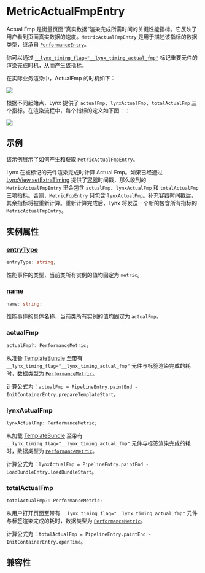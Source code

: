 
# MetricActualFmpEntry

Actual Fmp 是衡量页面“真实数据”渲染完成所需时间的关键性能指标。它反映了用户看到页面真实数据的速度。`MetricActualFmpEntry` 是用于描述该指标的数据类型，继承自 [`PerformanceEntry`](../performance-entry)。

你可以通过 [`__lynx_timing_flag="__lynx_timing_actual_fmp"`](/guide/performance/timing-flag) 标记重要元件的渲染完成时机，从而产生该指标。

在实际业务渲染中，ActualFmp 的时机如下：

<img src="https://lf-lynx.tiktok-cdns.com/obj/lynx-artifacts-oss-sg/lynx-website/assets/doc/performance-metrics-actual-fmp.png" />

根据不同起始点，Lynx 提供了 `actualFmp`、`lynxActualFmp`、`totalActualFmp` 三个指标。在渲染流程中，每个指标的定义如下图：：

<img src="https://lf-lynx.tiktok-cdns.com/obj/lynx-artifacts-oss-sg/lynx-website/assets/doc/metric-actual-fmp-entry.png" />

## 示例

该示例展示了如何产生和获取 `MetricActualFmpEntry`。

Lynx 在被标记的元件渲染完成时计算 Actual Fmp。如果已经通过 [LynxView.setExtraTiming](/api/lynx-native-api/lynx-view/set-extra-timing) 提供了[容器](/guide/spec#container)时间戳，那么收到的 `MetricActualFmpEntry` 里会包含 `actualFmp`、`lynxActualFmp` 和 `totalActualFmp` 三项指标。否则，`MetricFcpEntry` 只包含 `lynxActualFmp`。补充容器时间戳后，其余指标将被重新计算。重新计算完成后，Lynx 将发送一个新的包含所有指标的 `MetricActualFmpEntry`。


<Go
  example="performance-api"
  defaultFile="src/actual_fmp_entry/index.tsx"
  defaultEntryFile="dist/actual_fmp_entry.lynx.bundle"
  img="https://lf-lynx.tiktok-cdns.com/obj/lynx-artifacts-oss-sg/lynx-website/assets/doc/metric-actual-fmp-entry-demo.jpeg"
  entry="src/actual_fmp_entry"
  highlight="{12-22,27,34}"
/>

## 实例属性

### [entryType](/api/lynx-api/performance-api/performance-entry#entryType)

```ts
entryType: string;
```

性能事件的类型，当前类所有实例的值均固定为 `metric`。

### [name](/api/lynx-api/performance-api/performance-entry#name)

```ts
name: string;
```

性能事件的具体名称，当前类所有实例的值均固定为 `actualFmp`。

### actualFmp

```ts
actualFmp?: PerformanceMetric;
```

从准备 [TemplateBundle](/api/lynx-native-api/template-bundle) 至带有 `__lynx_timing_flag="__lynx_timing_actual_fmp"` 元件与标签渲染完成的耗时，数据类型为 [`PerformanceMetric`](/api/lynx-api/performance-api/performance-metric)。

计算公式为：`actualFmp = PipelineEntry.paintEnd - InitContainerEntry.prepareTemplateStart`。

### lynxActualFmp

```ts
lynxActualFmp: PerformanceMetric;
```

从加载 [TemplateBundle](/api/lynx-native-api/template-bundle) 至带有 `__lynx_timing_flag="__lynx_timing_actual_fmp"` 元件与标签渲染完成的耗时，数据类型为 [`PerformanceMetric`](/api/lynx-api/performance-api/performance-metric)。

计算公式为：`lynxActualFmp = PipelineEntry.paintEnd - LoadBundleEntry.loadBundleStart`。

### totalActualFmp

```ts
totalActualFmp?: PerformanceMetric;
```

从用户打开页面至带有 `__lynx_timing_flag="__lynx_timing_actual_fmp"` 元件与标签渲染完成的耗时，数据类型为 [`PerformanceMetric`](/api/lynx-api/performance-api/performance-metric)。

计算公式为：`totalActualFmp = PipelineEntry.paintEnd - InitContainerEntry.openTime`。

## 兼容性


<LegacyCompatTable metadata="lynx-api/performance-api/performance-entry/metric-actual-fmp-entry" />
